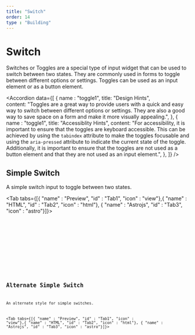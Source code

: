 ```yaml
---
title: "Switch"
order: 14
type : "Building"
---
```



# Switch

Switches or Toggles are a special type of input widget that can be used to switch between two states. They are commonly used in forms to toggle between different options or settings. Toggles can be used as an input element or as a button element.

<Accordion
  data={[
    { name : "toggle1", 
      title: "Design Hints",    
      content:
        "Toggles are a great way to provide users with a quick and easy way to switch between different options or settings. They are also a good way to save space on a form and make it more visually appealing.",
    },
    { name : "toggle1",
      title: "Accessiblity Hints",
      content:
        "For accessibility, it is important to ensure that the toggles are keyboard accessible. This can be achieved by using the `tabindex` attribute to make the toggles focusable and using the `aria-pressed` attribute to indicate the current state of the toggle. Additionally, it is important to ensure that the toggles are not used as a button element and that they are not used as an input element.",
    },
  ]}
/>

## Simple Switch

A simple switch input to toggle between two states.

<Tab tabs={[{ "name" : "Preview", "id" : "Tab1", "icon" : "view"},{ "name" : "HTML", "id" : "Tab2", "icon" : "html"}, { "name" : "Astrojs", "id" : "Tab3", "icon" : "astro"}]}>

<section id ="Tab1-panel" role="tabpanel" data-role="tabpanel">
<div class="flex items-center justify-center p-6">
<Toggle />
</div>

</section>

<section id ="Tab2-panel" role="tabpanel" data-role="tabpanel">

<Code code={ToggleCode} lang="html" title="ToggleVariants.html" wrap="true"/>

</section>

<section id ="Tab3-panel" role="tabpanel" data-role="tabpanel">

<Code code={ToggleCodeAstro} lang="astro" title="ToggleVariants.astro" wrap="true"/>

</section>

</Tab>


## Alternate Simple Switch

An alternate style for simple switches.

<Tab tabs={[{ "name" : "Preview", "id" : "Tab1", "icon" : "view"},{ "name" : "HTML", "id" : "Tab2", "icon" : "html"}, { "name" : "Astrojs", "id" : "Tab3", "icon" : "astro"}]}>

<section id ="Tab1-panel" role="tabpanel" data-role="tabpanel">
<div class="flex items-center justify-center p-6">
<ToggleAlt />
</div>

</section>

<section id ="Tab2-panel" role="tabpanel" data-role="tabpanel">

<Code code={ToggleAltCode} lang="html" title="ToggleAltVariants.html" wrap="true"/>

</section>

<section id ="Tab3-panel" role="tabpanel" data-role="tabpanel">

<Code code={ToggleAltCodeAstro} lang="astro" title="ToggleAltVariants.astro" wrap="true"/>

</section>

</Tab>